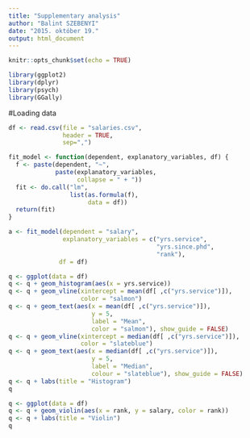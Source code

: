 ```yaml
---
title: "Supplementary analysis"
author: "Balint SZEBENYI"
date: "2015. október 19."
output: html_document
---
```


```r
knitr::opts_chunk$set(echo = TRUE)
```

```r
library(ggplot2)
library(dplyr)
library(psych)
library(GGally)
```

#Loading data
```r
df <- read.csv(file = "salaries.csv",
               header = TRUE,
               sep=",")
```

```r
fit_model <- function(dependent, explanatory_variables, df) {
  f <- paste(dependent, "~",
             paste(explanatory_variables,
                   collapse = " + "))
  fit <- do.call("lm",
                 list(as.formula(f),
                      data = df))
  return(fit)
}
```

```r
a <- fit_model(dependent = "salary",
               explanatory_variables = c("yrs.service",
                                         "yrs.since.phd",
                                         "rank"),
              df = df)
```

```r
q <- ggplot(data = df)
q <- q + geom_histogram(aes(x = yrs.service))
q <- q + geom_vline(xintercept = mean(df[ ,c("yrs.service")]),
                    color = "salmon")
q <- q + geom_text(aes(x = mean(df[ ,c("yrs.service")]),
                       y = 5,
                       label = "Mean",
                       color = "salmon"), show_guide = FALSE)
q <- q + geom_vline(xintercept = median(df[ ,c("yrs.service")]),
                    color = "slateblue")
q <- q + geom_text(aes(x = median(df[ ,c("yrs.service")]),
                       y = 5,
                       label = "Median",
                       colour = "slateblue"), show_guide = FALSE)
q <- q + labs(title = "Histogram")
q
```

```r
q <- ggplot(data = df)
q <- q + geom_violin(aes(x = rank, y = salary, color = rank))
q <- q + labs(title = "Violin")
q
```
